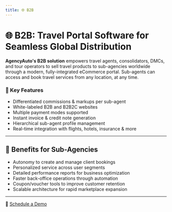 ```yaml
---
title: 🌐 B2B
---
```


# 🌐 B2B: Travel Portal Software for Seamless Global Distribution

**AgencyAuto's B2B solution** empowers travel agents, consolidators, DMCs, and tour operators to sell travel products to sub-agencies worldwide through a modern, fully-integrated eCommerce portal. Sub-agents can access and book travel services from any location, at any time.

### 🔑 Key Features

- Differentiated commissions & markups per sub-agent
- White-labeled B2B and B2B2C websites
- Multiple payment modes supported
- Instant invoice & credit note generation
- Hierarchical sub-agent profile management
- Real-time integration with flights, hotels, insurance & more

---

## 🚀 Benefits for Sub-Agencies

- Autonomy to create and manage client bookings
- Personalized service across user segments
- Detailed performance reports for business optimization
- Faster back-office operations through automation
- Coupon/voucher tools to improve customer retention
- Scalable architecture for rapid marketplace expansion

---

📅 [Schedule a Demo](https://www.agencyauto.com/schedule-demo)  
